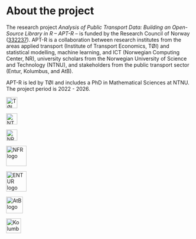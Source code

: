# About the project

The research project *Analysis of Public Transport Data: Building an Open-Source Library in R -- APT-R --* is funded by the Research Council of Norway ([332237](https://prosjektbanken.forskningsradet.no/en/project/FORISS/332237?Kilde=FORISS)). APT-R is a collaboration between research institutes from the areas applied transport (Institute of Transport Economics, TØI) and statistical modelling, machine learning, and ICT (Norwegian Computing Center, NR), university scholars from the Norwegian University of Science and Technology (NTNU), and stakeholders from the public transport sector (Entur, Kolumbus, and AtB).

APT-R is led by TØI and includes a PhD in Mathematical Sciences at NTNU. The project period is 2022 - 2026.

::: {layout-ncol="3"}

<a href="https://www.toi.no">
  <img src="images/icons/toi.png" height="30" alt="TØI logo">
</a>

<a href="https://www.ntnu.no/imf">
  <img src="images/icons/ntnu.svg" height="30" alt="NTNU logo">
</a>

<a href="https://nr.no">
  <img src="images/icons/nr.png" height="30" alt="NR logo">
</a>

:::

::: {layout-ncol="4"}

<a href="https://www.forskningsradet.no">
<img src="images/icons/nfr.svg" height="55" alt="NFR logo">
</a>


<a href="https://entur.no">
<img src="images/icons/entur.svg" height="55" alt="ENTUR logo">
</a>


<a href="https://www.atb.no">
<img src="images/icons/atb.png" height="45" alt="AtB logo">
</a>


<a href="https://www.kolumbus.no">
<img src="images/icons/kolumbus.png" height="40" alt="Kolumbus logo">
</a>


:::
